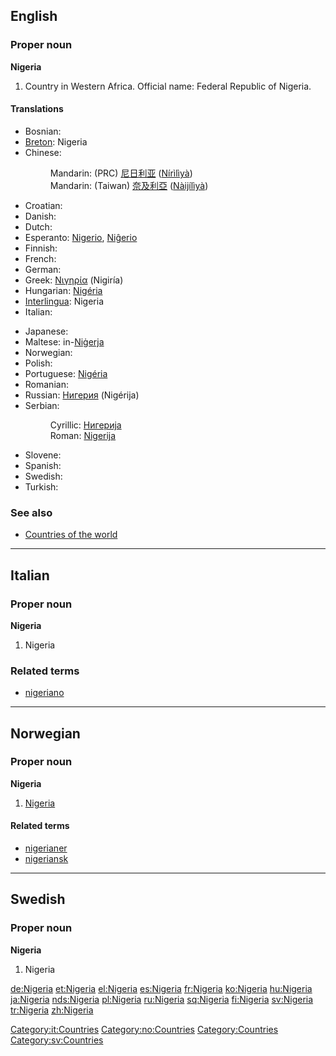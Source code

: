 ==English==
{{wikipedia}}

===Proper noun===
'''Nigeria'''

# Country in Western Africa. Official name: Federal Republic of Nigeria.

====Translations====
{{top}}
*Bosnian: {{t-|bs|Nigerija|f}}
*[[Breton]]: Nigeria
*Chinese:
*:Mandarin: (PRC) [[尼日利亚]] ([[Nírìlìyà]])
*:Mandarin: (Taiwan) [[奈及利亞]] ([[Nàijílìyà]])
*Croatian: {{t-|hr|Nigerija|f}}
* Danish: {{t-|da|Nigeria}}
* Dutch: {{t-|nl|Nigeria}}
*Esperanto: [[Nigerio]], [[Niĝerio]]
* Finnish: {{t+|fi|Nigeria}}
* French: {{t+|fr|Nigeria|m}}
* German: {{t+|de|Nigeria}}
*Greek: [[Νιγηρία]] (Nigiría) {{f}}
*Hungarian: [[Nigéria]]
*[[Interlingua]]: Nigeria
* Italian: {{t-|it|Nigeria|f}}
{{mid}}
* Japanese: {{t-|ja|ナイジェリア|tr=Naijeria|sc=Jpan}}
*Maltese: in-[[Niġerja]]
* Norwegian: {{t-|no|Nigeria}}
* Polish: {{t+|pl|Nigeria|f}}
*Portuguese: [[Nigéria]] {{f}}
* Romanian: {{t-|ro|Nigeria|f}}
*Russian: [[Нигерия]] (Nigérija) {{f}}
*Serbian:
*:Cyrillic: [[Нигерија#Serbian|Нигерија]] {{f}}
*:Roman: [[Nigerija#Serbian|Nigerija]] {{f}}
* Slovene: {{t-|sl|Nigerija|f}}
* Spanish: {{t+|es|Nigeria|f}}
* Swedish: {{t+|sv|Nigeria}}
* Turkish: {{t+|tr|Nijerya}}
{{bottom}}

===See also===
*[[Countries of the world]]

----

==Italian==

===Proper noun===
'''Nigeria''' {{f}}

# Nigeria

===Related terms===
*[[nigeriano]]

[[Category:it:Countries]]

----

==Norwegian==

===Proper noun===
'''Nigeria'''

# [[#English|Nigeria]]

====Related terms====
*[[nigerianer]]
*[[nigeriansk]]

[[Category:no:Countries]]

----

==Swedish==

===Proper noun===
'''Nigeria'''

# Nigeria

[[Category:Countries]]
[[Category:sv:Countries]]

[[de:Nigeria]]
[[et:Nigeria]]
[[el:Nigeria]]
[[es:Nigeria]]
[[fr:Nigeria]]
[[ko:Nigeria]]
[[hu:Nigeria]]
[[ja:Nigeria]]
[[nds:Nigeria]]
[[pl:Nigeria]]
[[ru:Nigeria]]
[[sq:Nigeria]]
[[fi:Nigeria]]
[[sv:Nigeria]]
[[tr:Nigeria]]
[[zh:Nigeria]]